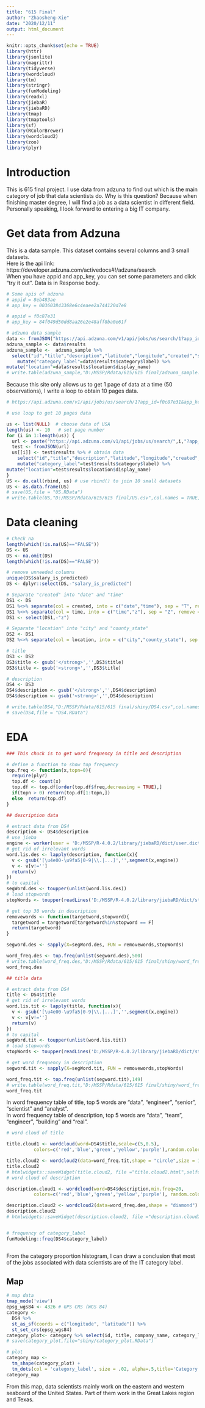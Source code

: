 ---
title: "615 Final"
author: "Zhaosheng-Xie"
date: "2020/12/11"
output: html_document
---

```{r setup, include=FALSE}
knitr::opts_chunk$set(echo = TRUE)
library(httr)
library(jsonlite)
library(magrittr)
library(tidyverse)
library(wordcloud)
library(tm)
library(stringr)
library(funModeling)
library(readxl)
library(jiebaR)
library(jiebaRD)
library(tmap)
library(tmaptools)
library(sf)
library(RColorBrewer)
library(wordcloud2)
library(zoo)
library(plyr)
```
# Introduction
  This is 615 final project. I use data from adzuna to find out which is the main category of job that data scientists do. Why is this question? Because when finishing master degree, I will find a job as a data scientist in different field. Personally speaking, I look forward to entering a big IT company. 


# Get data from Adzuna

This is a data sample. This dataset contains several columns and 3 small datasets.  
Here is the api link: https://developer.adzuna.com/activedocs#!/adzuna/search  
When you have appid and app_key, you can set some parameters and click "try it out". Data is in Response body.

```{r}
# Some apis of adzuna
# appid = 8eb483ae
# app_key = 003603843368e6c4eaee2a744120d7e8

# appid = f0c87e31
# app_key = 84f049d50dd8aa26e2e48aff8ba0e61f

# adzuna data sample
data <- fromJSON("https://api.adzuna.com/v1/api/jobs/us/search/1?app_id=8eb483ae&app_key=003603843368e6c4eaee2a744120d7e8&results_per_page=50&what_phrase=data&what_or=data%20scientce%20statistician&title_only=data%20scientist")
adzuna_sample <- data$results
adzuna_sample <-  adzuna_sample %>% 
  select("id","title","description","latitude","longitude","created","salary_is_predicted") %>%    mutate("company_name"=data$results$company$display_name) %>%  # choose some columns
    mutate("category_label"=data$results$category$label) %>% 
mutate("location"=data$results$location$display_name)
# write.table(adzuna_sample,"D:/MSSP/Rdata/615/615 final/adzuna_sample.csv",col.names = TRUE,row.name = FALSE,sep = ",")

```



Because this site only allows us to get 1 page of data at a time (50 observations), I write a loop to obtain 10 pages data.
```{r}
# https://api.adzuna.com/v1/api/jobs/us/search/1?app_id=f0c87e31&app_key=84f049d50dd8aa26e2e48aff8ba0e61f&results_per_page=50&what_phrase=data&what_or=data%20scientce%20statistician

# use loop to get 10 pages data

us <- list(NULL)  # choose data of USA
length(us) <- 10   # set page number
for (i in 1:length(us)) {
  url <- paste("https://api.adzuna.com/v1/api/jobs/us/search/",i,"?app_id=f0c87e31&app_key=84f049d50dd8aa26e2e48aff8ba0e61f&results_per_page=50&what_phrase=data&what_or=data%20scientce%20statistician",sep = "")
  test <- fromJSON(url)
  us[[i]] <- test$results %>% # obtain data
    select("id","title","description","latitude","longitude","created","salary_is_predicted") %>%    mutate("company_name"=test$results$company$display_name) %>%  # choose some columns
    mutate("category_label"=test$results$category$label) %>% 
mutate("location"=test$results$location$display_name)
}
US <- do.call(rbind, us) # use rbind() to join 10 small datasets
US <- as.data.frame(US)
# save(US,file = "US.RData")
# write.table(US,"D:/MSSP/Rdata/615/615 final/US.csv",col.names = TRUE,row.name = FALSE,sep = ",")

```

# Data cleaning
```{r}
# Check na
length(which(!is.na(US)=="FALSE")) 
DS <- US
DS <- na.omit(DS)
length(which(!is.na(DS)=="FALSE")) 

# remove unneeded columns
unique(DS$salary_is_predicted)
DS <- dplyr::select(DS,-"salary_is_predicted")

# Separate "created" into "date" and "time"
DS1 <- DS
DS1 %<>% separate(col = created, into = c("date","time"), sep = "T", remove = TRUE)
DS1 %<>% separate(col = time, into = c("time","z"), sep = "Z", remove = TRUE)
DS1 <- select(DS1,-"z")

# Separate "location" into "city" and "county_state"
DS2 <- DS1
DS2 %<>% separate(col = location, into = c("city","county_state"), sep = ",", remove = TRUE)

# title
DS3 <- DS2
DS3$title <- gsub('</strong>','',DS3$title)
DS3$title <- gsub('<strong>','',DS3$title)

# description
DS4 <- DS3
DS4$description <- gsub('</strong>','',DS4$description)
DS4$description <- gsub('<strong>','',DS4$description)

# write.table(DS4,"D:/MSSP/Rdata/615/615 final/shiny/DS4.csv",col.names = TRUE,row.name = FALSE,sep = ",")
# save(DS4,file = "DS4.RData")

```

# EDA
```{r}
### This chuck is to get word frequency in title and description

# define a function to show top frequency
top.freq <- function(x,topn=0){
  require(plyr)
  top.df <- count(x) 
  top.df <- top.df[order(top.df$freq,decreasing = TRUE),]
  if(topn > 0) return(top.df[1:topn,])
  else  return(top.df)
}

## description data

# extract data from DS4
description <- DS4$description
# use jieba
engine <- worker(user = 'D:/MSSP/R-4.0.2/library/jiebaRD/dict/user.dict.utf8',encoding = 'UTF-8')
# get rid of irrelevant words
word.lis.des <- lapply(description, function(x){
  v <- gsub('[\u4e00-\u9fa5|0-9|\\.|...]','',segment(x,engine))
  v <- v[v!='']
  return(v)
})
# to capital
segWord.des <- toupper(unlist(word.lis.des))
# load stopwords
stopWords <- toupper(readLines('D:/MSSP/R-4.0.2/library/jiebaRD/dict/stop_words.utf8',encoding = 'UTF-8'))

# get top 30 words in description
removewords <- function(targetword,stopword){
  targetword = targetword[targetword%in%stopword == F]
  return(targetword)
}

segword.des <- sapply(X=segWord.des, FUN = removewords,stopWords)

word_freq.des <- top.freq(unlist(segword.des),500)
# write.table(word_freq.des,"D:/MSSP/Rdata/615/615 final/shiny/word_freq.des.csv",col.names = TRUE,row.name = FALSE,sep = ",")
word_freq.des

## title data

# extract data from DS4
title <- DS4$title
# get rid of irrelevant words
word.lis.tit <- lapply(title, function(x){
  v <- gsub('[\u4e00-\u9fa5|0-9|\\.|...]','',segment(x,engine))
  v <- v[v!='']
  return(v)
})
# to capital
segWord.tit <- toupper(unlist(word.lis.tit))
# load stopwords
stopWords <- toupper(readLines('D:/MSSP/R-4.0.2/library/jiebaRD/dict/stop_words.utf8',encoding = 'UTF-8'))

# get word frequency in description
segword.tit <- sapply(X=segWord.tit, FUN = removewords,stopWords)

word_freq.tit <- top.freq(unlist(segword.tit),149)
# write.table(word_freq.tit,"D:/MSSP/Rdata/615/615 final/shiny/word_freq.tit.csv",col.names = TRUE,row.name = FALSE,sep = ",")
word_freq.tit
```
  In word frequency table of title, top 5 words are "data", "engineer", "senior", "scientist" and "analyst".  
  In word frequency table of description, top 5 words are "data", "team", "engineer", "building" and "real".

```{r wordcloud,warnings=FALSE}
# word cloud of title

title.cloud1 <- wordcloud(word=DS4$title,scale=c(5,0.5),
          colors=c('red','blue','green','yellow','purple'),random.color=F,random.order=T)

title.cloud2 <- wordcloud2(data=word_freq.tit,shape = "circle",size = 1)
title.cloud2
# htmlwidgets::saveWidget(title.cloud2, file ="title.cloud2.html",selfcontained = FALSE)
# word cloud of description

description.cloud1 <- wordcloud(word=DS4$description,min.freq=20,
          colors=c('red','blue','green','yellow','purple'), random.color=F)

description.cloud2 <- wordcloud2(data=word_freq.des,shape = "diamond")
description.cloud2
# htmlwidgets::saveWidget(description.cloud2, file ="description.cloud2.html",selfcontained = FALSE)


# frequency of category_label
funModeling::freq(DS4$category_label)



```
  From the category proportion histogram, I can draw a conclusion that most of the jobs associated with data scientists are of the IT category label.



## Map
```{r}
# map data
tmap_mode('view')
epsg_wgs84 <- 4326 # GPS CRS (WGS 84)
category <- 
  DS4 %>% 
  st_as_sf(coords = c("longitude", "latitude")) %>%
  st_set_crs(epsg_wgs84)
category_plot<- category %>% select(id, title, company_name, category_label,date, geometry)
# save(category_plot,file="shiny/category_plot.RData")
```

```{r}
# plot
category_map <-
  tm_shape(category_plot) +
  tm_dots(col = 'category_label', size = .02, alpha=.5,title='Category label') 
category_map
```
  From this map, data scientists mainly work on the eastern and western seaboard of the United States. Part of them work in the Great Lakes region and Texas.

